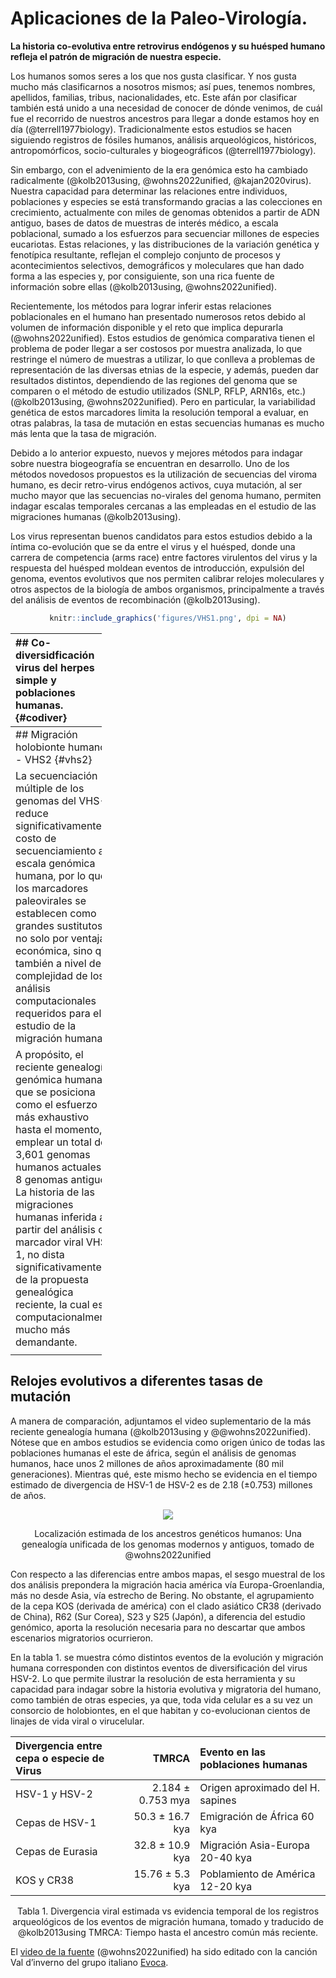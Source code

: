 # Aplicaciones de la Paleo-Virología. {#paleovir}

**La historia co-evolutiva entre retrovirus endógenos y su huésped humano refleja el patrón de migración de nuestra especie.**

Los humanos somos seres a los que nos gusta clasificar. Y nos gusta mucho más clasificarnos a nosotros mismos; así pues, tenemos nombres, apellidos, familias, tribus, nacionalidades, etc. Este afán por clasificar también está unido a una necesidad de conocer de dónde venimos, de cuál fue el recorrido de nuestros ancestros para llegar a donde estamos hoy en día (@terrell1977biology). Tradicionalmente estos estudios se hacen siguiendo registros de fósiles humanos, análisis arqueológicos, históricos, antropomórficos, socio-culturales y biogeográficos (@terrell1977biology). 

Sin embargo, con el advenimiento de la era genómica esto ha cambiado radicalmente (@kolb2013using, @wohns2022unified, @kajan2020virus). Nuestra capacidad para determinar las relaciones entre individuos, poblaciones y especies se está transformando gracias a las colecciones en crecimiento, actualmente con miles de genomas obtenidos a partir de ADN antiguo, bases de datos de muestras de interés médico, a escala poblacional, sumado a los esfuerzos para secuenciar millones de especies eucariotas. Estas relaciones, y las distribuciones de la variación genética y fenotípica resultante, reflejan el complejo conjunto de procesos y acontecimientos selectivos, demográficos y moleculares que han dado forma a las especies y, por consiguiente, son una rica fuente de información sobre ellas (@kolb2013using, @wohns2022unified).

Recientemente, los métodos para lograr inferir estas relaciones poblacionales en el humano han presentado numerosos retos debido al volumen de información disponible y el reto que implica depurarla (@wohns2022unified).  Estos estudios de genómica comparativa tienen el problema de poder llegar a ser costosos por muestra analizada, lo que restringe el número de muestras a utilizar, lo que conlleva a problemas de representación de las diversas etnias de la especie, y además, pueden dar resultados distintos, dependiendo de las regiones del genoma que se comparen o el método de estudio utilizados (SNLP, RFLP, ARN16s, etc.) (@kolb2013using, @wohns2022unified). Pero en particular, la variabilidad genética de estos marcadores limita la resolución temporal a evaluar, en otras palabras, la tasa de mutación en estas secuencias humanas es mucho más lenta que la tasa de migración.

Debido a lo anterior expuesto, nuevos y mejores métodos para indagar sobre nuestra biogeografía se encuentran en desarrollo. Uno de los métodos novedosos propuestos es la utilización de secuencias del viroma humano, es decir retro-virus endógenos activos, cuya mutación, al ser mucho mayor que las secuencias no-virales del genoma humano, permiten indagar escalas temporales cercanas a las empleadas en el estudio de las migraciones humanas (@kolb2013using). 

Los virus representan buenos candidatos para estos estudios debido a la íntima co-evolución que se da entre el virus y el huésped, donde una carrera de competencia (arms race) entre factores virulentos del virus y la respuesta del huésped moldean eventos de introducción, expulsión del genoma, eventos evolutivos que nos permiten calibrar relojes moleculares y otros aspectos de la biología de ambos organismos, principalmente a través del análisis de eventos de recombinación (@kolb2013using).

<center>
```r
knitr::include_graphics('figures/VHS1.png', dpi = NA)
```
</center>
--------------------
## Co-diversidficación virus del herpes simple y poblaciones humanas. {#codiver}

Los virus humanos siendo organismos de fácil secuenciamiento, en términos de la diminuta escala del genoma, y por lo general altamente conservados, este hecho ha permitido el desarrollo de una nueva especialidad en la virología evolutiva denominada paleo-virología, la cual, a partir del estudio de la coevolución huésped-parásito, se aproxima al entendimiento de eventos históricos de las especies, como la migración de las poblaciones humanas desde el lugar de origen, hasta  el alcance de la distribución mundial. 

El virus del herpes simple (VHS-1) es un candidato que ha mostrado ser ideal para este tipo de análisis. Los herpesvirus son grandes virus de ADN de doble cadena con genomas que varían en tamaño de 124 a 295 kilobases. La subfamilia de los alfaherpesvirus se caracteriza por la capacidad de establecer infecciones latentes en los ganglios nerviosos sensoriales. Estudios filogenéticos anteriores han demostrado que los herpesvirus han coevolucionado con sus huéspedes.  El virus del herpes simple tipo 1 (HSV-1) es un  alfaherpesvirus con un genoma de aproximadamente 152 Kb. El VHS-1 causa lesiones mucocutáneas orales, así como queratitis y encefalitis, y es un importante patógeno humano (@kolb2013using)

Mediante análisis filogenéticos y frecuencias de recombinación se ha determinado que el VHS-1 presenta una estructura mínima de seis clados, cada uno correlacionado con regiones geográficas distintas.  Los datos filogenéticos de las tasas de sustitución del VHS-1 sugiere una tasa de aproximadamente 1,38*10^7 subs/sitio/año. El análisis de recombinación del VHS-1 muestra evidencias de recombinación inter e intracladística (es decir recombinación dentro del mismo linaje) (@kolb2013using).

Estas características del virus se han utilizado en un muestreo global de cepas de VHS-1 para el análisis filogenético y apoya la conclusión de que las cepas de VHS-1 han co-migrado con sus huéspedes humanos, dando lugar a clados virales geográficamente separados (@kolb2013using). En la figura 2 se puede observar como la historia evolutiva de cada clado de VHS-1 correlaciona geográfica y temporalmente, con los eventos migratorios y de separación geográfica de los grandes grupos de poblaciones humanas existentes a lo largo del tiempo (@kolb2013using).  

<center>
```r
knitr::include_graphics('figures/VHS2.png', dpi = NA)
```
</center>
--------------------
## Migración holobionte humano - VHS2 {#vhs2}

La secuenciación múltiple de los genomas del VHS-1 reduce significativamente el costo de secuenciamiento a escala genómica humana,  por lo que los marcadores paleovirales se establecen como grandes sustitutos, no solo por ventaja económica, sino que también a nivel de la complejidad de los análisis computacionales requeridos para el estudio de la migración humana.

A propósito, el reciente genealogía genómica humana, que se posiciona como el esfuerzo más exhaustivo hasta el momento, al emplear un total de 3,601 genomas humanos actuales y 8 genomas antiguos. La historia de las migraciones humanas inferida a partir del análisis del marcador viral VHS-1, no dista significativamente de la propuesta genealógica reciente, la cual es computacionalmente mucho más demandante. 

<center>
```r
knitr::include_graphics('figures/VHS3.png', dpi = NA)
```
</center>
--------------------
## Relojes evolutivos a diferentes tasas de mutación {#relojes}

A manera de comparación, adjuntamos el video suplementario de la más reciente genealogía humana (@kolb2013using y @@wohns2022unified).  Nótese que en ambos estudios se evidencia como origen único de todas las poblaciones humanas el este de áfrica, según el análisis de genomas humanos, hace unos 2 millones de años aproximadamente (80 mil generaciones). Mientras qué, este mismo hecho se evidencia en el tiempo estimado de divergencia de HSV-1 de HSV-2 es de 2.18 (±0.753) millones de años. 

<center>
[![](figures/migYT.PNG)](http://www.youtube.com/watch?v=s9TsJA9nyHc){width="80%"}

<!--(./figures/HumanMig.mp4){width="80%"}.-->

Localización estimada de los ancestros genéticos humanos: Una genealogía unificada de los genomas modernos y antiguos, tomado de @wohns2022unified
</center>

Con respecto a las diferencias entre ambos mapas, el sesgo muestral de los dos análisis prepondera la migración hacia américa vía Europa-Groenlandia, más no desde Asia, vía estrecho de Bering. No obstante, el agrupamiento de la cepa KOS (derivada de américa) con el clado asiático CR38 (derivado de China), R62 (Sur Corea), S23 y S25 (Japón), a diferencia del estudio genómico, aporta la resolución necesaria para no descartar que ambos escenarios migratorios ocurrieron. 

En la tabla 1.  se muestra cómo distintos eventos de la evolución y migración humana corresponden con distintos eventos de diversificación del virus HSV-2. Lo que permite ilustrar la resolución de esta herramienta y su capacidad para indagar sobre la historia evolutiva y migratoria del humano, como también de otras especies, ya que, toda vida celular es a su vez un consorcio de holobiontes, en el que habitan y co-evolucionan cientos de linajes de vida viral o virucelular.

<center>
| Divergencia entre cepa o especie de Virus | TMRCA | Evento en las poblaciones humanas |
|:--------------------|------------:|:-----------------------| 
| HSV-1 y HSV-2 | 2.184 ± 0.753 mya | Origen aproximado del H. sapines |
| Cepas de HSV-1 | 50.3 ± 16.7 kya | Emigración de África 60 kya |
| Cepas de Eurasia | 32.8 ± 10.9 kya | Migración Asia-Europa 20-40 kya |
| KOS y CR38 | 15.76 ± 5.3 kya | Poblamiento de América 12-20 kya |
Tabla 1. Divergencia viral estimada vs evidencia temporal de los registros arqueológicos de los eventos de migración humana, tomado y traducido de @kolb2013using TMRCA: Tiempo hasta el ancestro común más reciente. 
</center>

El [video de la fuente](https://www.youtube.com/watch?v=xqy2-m080jY) (@wohns2022unified) ha sido editado con la canción Val d'inverno del grupo italiano [Evoca](https://www.youtube.com/watch?v=Nc9P5p96Jt0).
